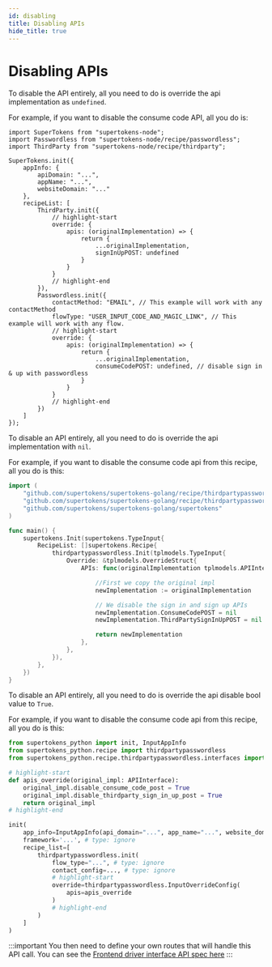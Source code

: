 ```yaml
---
id: disabling
title: Disabling APIs
hide_title: true
---
```



# Disabling APIs

<BackendSDKTabs>
<TabItem value="nodejs">

To disable the API entirely, all you need to do is override the api implementation as `undefined`.

For example, if you want to disable the consume code API, all you do is:

```tsx
import SuperTokens from "supertokens-node";
import Passwordless from "supertokens-node/recipe/passwordless";
import ThirdParty from "supertokens-node/recipe/thirdparty";

SuperTokens.init({
    appInfo: {
        apiDomain: "...",
        appName: "...",
        websiteDomain: "..."
    },
    recipeList: [
        ThirdParty.init({
            // highlight-start
            override: {
                apis: (originalImplementation) => {
                    return {
                        ...originalImplementation,
                        signInUpPOST: undefined
                    }
                }
            }
            // highlight-end
        }),
        Passwordless.init({
            contactMethod: "EMAIL", // This example will work with any contactMethod
            flowType: "USER_INPUT_CODE_AND_MAGIC_LINK", // This example will work with any flow.
            // highlight-start
            override: {
                apis: (originalImplementation) => {
                    return {
                        ...originalImplementation,
                        consumeCodePOST: undefined, // disable sign in & up with passwordless
                    }
                }
            }
            // highlight-end
        })
    ]
});
```
</TabItem>
<TabItem value="go">

To disable an API entirely, all you need to do is override the api implementation with `nil`.

For example, if you want to disable the consume code api from this recipe, all you do is this:

```go
import (
	"github.com/supertokens/supertokens-golang/recipe/thirdpartypasswordless"
	"github.com/supertokens/supertokens-golang/recipe/thirdpartypasswordless/tplmodels"
	"github.com/supertokens/supertokens-golang/supertokens"
)

func main() {
	supertokens.Init(supertokens.TypeInput{
		RecipeList: []supertokens.Recipe{
			thirdpartypasswordless.Init(tplmodels.TypeInput{
				Override: &tplmodels.OverrideStruct{
					APIs: func(originalImplementation tplmodels.APIInterface) tplmodels.APIInterface {

						//First we copy the original impl
						newImplementation := originalImplementation

						// We disable the sign in and sign up APIs
						newImplementation.ConsumeCodePOST = nil
						newImplementation.ThirdPartySignInUpPOST = nil

						return newImplementation
					},
				},
			}),
		},
	})
}
```
</TabItem>
<TabItem value="python">

To disable an API entirely, all you need to do is override the api disable bool value to `True`.

For example, if you want to disable the consume code api from this recipe, all you do is this:

```python
from supertokens_python import init, InputAppInfo
from supertokens_python.recipe import thirdpartypasswordless
from supertokens_python.recipe.thirdpartypasswordless.interfaces import APIInterface

# highlight-start
def apis_override(original_impl: APIInterface):
    original_impl.disable_consume_code_post = True
    original_impl.disable_thirdparty_sign_in_up_post = True
    return original_impl
# highlight-end

init(
    app_info=InputAppInfo(api_domain="...", app_name="...", website_domain="..."),
    framework='...', # type: ignore
    recipe_list=[
        thirdpartypasswordless.init(
            flow_type="...", # type: ignore
            contact_config=..., # type: ignore 
            # highlight-start
            override=thirdpartypasswordless.InputOverrideConfig(
                apis=apis_override
            )
            # highlight-end
        )
    ]
)
```

</TabItem>
</BackendSDKTabs>

:::important
You then need to define your own routes that will handle this API call. You can see the [Frontend driver interface API spec here](../../apis)
:::